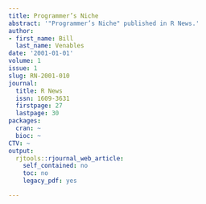 ```yaml
---
title: Programmer’s Niche
abstract: '"Programmer’s Niche" published in R News.'
author:
- first_name: Bill
  last_name: Venables
date: '2001-01-01'
volume: 1
issue: 1
slug: RN-2001-010
journal:
  title: R News
  issn: 1609-3631
  firstpage: 27
  lastpage: 30
packages:
  cran: ~
  bioc: ~
CTV: ~
output:
  rjtools::rjournal_web_article:
    self_contained: no
    toc: no
    legacy_pdf: yes

---
```

